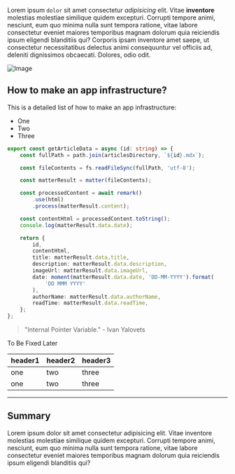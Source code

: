 Lorem ipsum `dolor` sit amet consectetur _adipisicing_ elit. Vitae **inventore** molestias molestiae similique quidem excepturi. Corrupti tempore animi, nesciunt, eum quo minima nulla sunt tempora ratione, vitae labore consectetur eveniet maiores temporibus magnam dolorum quia reiciendis ipsum eligendi blanditiis qui? Corporis ipsam inventore amet saepe, ut consectetur necessitatibus delectus animi consequuntur vel officiis ad, deleniti dignissimos obcaecati. Dolores, odio odit.

![Image](/img/AWS-advanced.png)

## How to make an app infrastructure?

This is a detailed list of how to make an app infrastructure:

-   One
-   Two
-   Three

```ts
export const getArticleData = async (id: string) => {
    const fullPath = path.join(articlesDirectory, `${id}.mdx`);

    const fileContents = fs.readFileSync(fullPath, 'utf-8');

    const matterResult = matter(fileContents);

    const processedContent = await remark()
        .use(html)
        .process(matterResult.content);

    const contentHtml = processedContent.toString();
    console.log(matterResult.data.date);

    return {
        id,
        contentHtml,
        title: matterResult.data.title,
        description: matterResult.data.description,
        imageUrl: matterResult.data.imageUrl,
        date: moment(matterResult.data.date, 'DD-MM-YYYY').format(
            'DD MMM YYYY'
        ),
        authorName: matterResult.data.authorName,
        readTime: matterResult.data.readTime,
    };
};
```

> "Internal Pointer Variable." - Ivan Yalovets

To Be Fixed Later

| header1 | header2 | header3 |
| ------- | ------- | ------- |
| one     | two     | three   |
| one     | two     | three   |

---

## Summary

Lorem ipsum dolor sit amet consectetur adipisicing elit. Vitae inventore molestias molestiae similique quidem excepturi. Corrupti tempore animi, nesciunt, eum quo minima nulla sunt tempora ratione, vitae labore consectetur eveniet maiores temporibus magnam dolorum quia reiciendis ipsum eligendi blanditiis qui?
